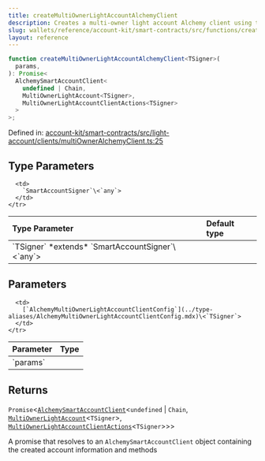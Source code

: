 ```yaml
---
title: createMultiOwnerLightAccountAlchemyClient
description: Creates a multi-owner light account Alchemy client using the provided configuration.
slug: wallets/reference/account-kit/smart-contracts/src/functions/createMultiOwnerLightAccountAlchemyClient
layout: reference
---
```


```ts
function createMultiOwnerLightAccountAlchemyClient<TSigner>(
  params,
): Promise<
  AlchemySmartAccountClient<
    undefined | Chain,
    MultiOwnerLightAccount<TSigner>,
    MultiOwnerLightAccountClientActions<TSigner>
  >
>;
```

Defined in: [account-kit/smart-contracts/src/light-account/clients/multiOwnerAlchemyClient.ts:25](https://github.com/alchemyplatform/aa-sdk/blob/e3c1a23e6e03f44bf2db3afddb97a91b175cba58/account-kit/smart-contracts/src/light-account/clients/multiOwnerAlchemyClient.ts#L25)

## Type Parameters

<table>
  <thead>
    <tr>
      <th align="left">Type Parameter</th>
      <th align="left">Default type</th>
    </tr>
  </thead>

  <tbody>
    <tr>
      <td>
        `TSigner` *extends* `SmartAccountSigner`\<`any`>
      </td>

      <td>
        `SmartAccountSigner`\<`any`>
      </td>
    </tr>

  </tbody>
</table>

## Parameters

<table>
  <thead>
    <tr>
      <th align="left">Parameter</th>
      <th align="left">Type</th>
    </tr>
  </thead>

  <tbody>
    <tr>
      <td>
        `params`
      </td>

      <td>
        [`AlchemyMultiOwnerLightAccountClientConfig`](../type-aliases/AlchemyMultiOwnerLightAccountClientConfig.mdx)\<`TSigner`>
      </td>
    </tr>

  </tbody>
</table>

## Returns

`Promise`\<[`AlchemySmartAccountClient`](../../../core/src/type-aliases/AlchemySmartAccountClient.mdx)\<`undefined` | `Chain`, [`MultiOwnerLightAccount`](../../../core/src/type-aliases/MultiOwnerLightAccount.mdx)\<`TSigner`>, [`MultiOwnerLightAccountClientActions`](../../../core/src/type-aliases/MultiOwnerLightAccountClientActions.mdx)\<`TSigner`>>>

A promise that resolves to an `AlchemySmartAccountClient` object containing the created account information and methods
